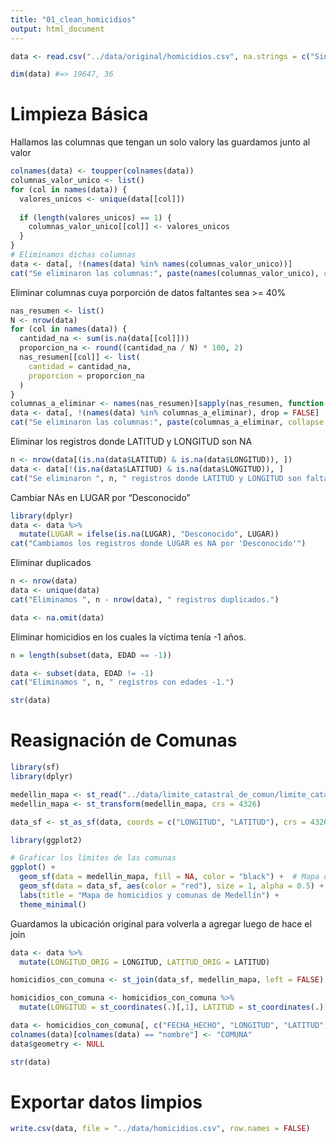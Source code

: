 ```yaml
---
title: "01_clean_homicidios"
output: html_document
---
```


```r
data <- read.csv("../data/original/homicidios.csv", na.strings = c("Sin dato", "NaN", "nan", "None"), stringsAsFactors = FALSE)

dim(data) #=> 19647, 36
```
# Limpieza Básica
Hallamos las columnas que tengan un solo valory las guardamos junto al valor
```r
colnames(data) <- toupper(colnames(data))
columnas_valor_unico <- list()
for (col in names(data)) {
  valores_unicos <- unique(data[[col]])
  
  if (length(valores_unicos) == 1) {
    columnas_valor_unico[[col]] <- valores_unicos
  }
}
# Eliminamos dichas columnas
data <- data[, !(names(data) %in% names(columnas_valor_unico))]
cat("Se eliminaron las columnas:", paste(names(columnas_valor_unico), collapse = ", "), "\n")
```
Eliminar columnas cuya porporción de datos faltantes sea >= 40%
```r
nas_resumen <- list()
N <- nrow(data)
for (col in names(data)) {
  cantidad_na <- sum(is.na(data[[col]]))
  proporcion_na <- round((cantidad_na / N) * 100, 2)
  nas_resumen[[col]] <- list(
    cantidad = cantidad_na,
    proporcion = proporcion_na
  )
}
columnas_a_eliminar <- names(nas_resumen)[sapply(nas_resumen, function(x) x[["proporcion"]] >= 40)]
data <- data[, !(names(data) %in% columnas_a_eliminar), drop = FALSE]
cat("Se eliminaron las columnas:", paste(columnas_a_eliminar, collapse = ", "), "\n")
```
Eliminar los registros donde LATITUD y LONGITUD son NA
```r
n <- nrow(data[(is.na(data$LATITUD) & is.na(data$LONGITUD)), ])
data <- data[!(is.na(data$LATITUD) & is.na(data$LONGITUD)), ]
cat("Se eliminaron ", n, " registros donde LATITUD y LONGITUD son faltantes.\n")
```
Cambiar NAs en LUGAR por "Desconocido"
```r
library(dplyr)
data <- data %>%
  mutate(LUGAR = ifelse(is.na(LUGAR), "Desconocido", LUGAR))
cat("Cambiamos los registros donde LUGAR es NA por 'Desconocido'")
```
Eliminar duplicados
```r
n <- nrow(data)
data <- unique(data)
cat("Eliminamos ", n - nrow(data), " registros duplicados.")

data <- na.omit(data)
```
Eliminar homicidios en los cuales la víctima tenía -1 años.
```r
n = length(subset(data, EDAD == -1))

data <- subset(data, EDAD != -1)
cat("Eliminamos ", n, " registros con edades -1.")
```

```r
str(data)
```

# Reasignación de Comunas
```r
library(sf)
library(dplyr)
```


```r
medellin_mapa <- st_read("../data/limite_catastral_de_comun/limite_catastral_de_comun.shp")
medellin_mapa <- st_transform(medellin_mapa, crs = 4326)
```

```r
data_sf <- st_as_sf(data, coords = c("LONGITUD", "LATITUD"), crs = 4326)
```

```r
library(ggplot2)

# Graficar los límites de las comunas
ggplot() +
  geom_sf(data = medellin_mapa, fill = NA, color = "black") +  # Mapa de comunas
  geom_sf(data = data_sf, aes(color = "red"), size = 1, alpha = 0.5) +  # Puntos de homicidios
  labs(title = "Mapa de homicidios y comunas de Medellín") +
  theme_minimal()
```
Guardamos la ubicación original para volverla a agregar luego de hace el join
```r
data <- data %>%
  mutate(LONGITUD_ORIG = LONGITUD, LATITUD_ORIG = LATITUD)

homicidios_con_comuna <- st_join(data_sf, medellin_mapa, left = FALSE)

homicidios_con_comuna <- homicidios_con_comuna %>%
  mutate(LONGITUD = st_coordinates(.)[,1], LATITUD = st_coordinates(.)[,2])
```

```r

data <- homicidios_con_comuna[, c("FECHA_HECHO", "LONGITUD", "LATITUD", "SEXO", "EDAD", "MODALIDAD", "LUGAR", "NOMBRE_BARRIO", "nombre")]
colnames(data)[colnames(data) == "nombre"] <- "COMUNA"
data$geometry <- NULL

str(data)
```

# Exportar datos limpios
```r
write.csv(data, file = "../data/homicidios.csv", row.names = FALSE)
```
